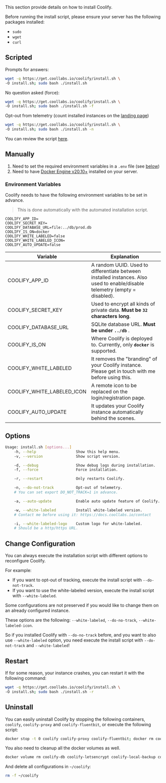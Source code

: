 This section provide details on how to install Coolify.

Before running the install script, please ensure your server has the following packages installed:

- `sudo`
- `wget`
- `curl`

## Scripted

Prompts for answers:

```bash
wget -q https://get.coollabs.io/coolify/install.sh \
-O install.sh; sudo bash ./install.sh
```

No question asked (force):

```bash
wget -q https://get.coollabs.io/coolify/install.sh \
-O install.sh; sudo bash ./install.sh -f
```

Opt-out from telemetry (count installed instances on the [landing page](https://coolify.io))

```bash
wget -q https://get.coollabs.io/coolify/install.sh \
-O install.sh; sudo bash ./install.sh -n
```

You can review the script [here](https://github.com/coollabsio/get.coollabs.io/blob/main/static/coolify/install.sh).

## Manually

1. Need to set the required environment variables in a `.env` file (see
   [below](./installation.md#environment-variables))
2. Need to have [Docker Engine v20.10+](https://docs.docker.com/engine/install/)
   installed on your server.

### Environment Variables

Coolify needs to have the following environment variables to be set in advance.

> This is done automatically with the automated installation script.

```text
COOLIFY_APP_ID=
COOLIFY_SECRET_KEY=
COOLIFY_DATABASE_URL=file:../db/prod.db
COOLIFY_IS_ON=docker
COOLIFY_WHITE_LABELED=false
COOLIFY_WHITE_LABELED_ICON=
COOLIFY_AUTO_UPDATE=false
```

| Variable                   | Explanation                                                                                                                 |
| -------------------------- | --------------------------------------------------------------------------------------------------------------------------- |
| COOLIFY_APP_ID             | A random UUID. Used to differentiate between installed instances. Also used to enable/disable telemetry (empty = disabled). |
| COOLIFY_SECRET_KEY         | Used to encrypt all kinds of private data. **Must be `32` characters long**.                                                |
| COOLIFY_DATABASE_URL       | SQLite database URL. **Must be under `../db`** .                                                                            |
| COOLIFY_IS_ON              | Where Coolify is deployed to. Currently, only **`docker`** is supported.                                                    |
| COOLIFY_WHITE_LABELED      | It removes the "branding" of your Coolify instance. Please get in touch with me before using this.                          |
| COOLIFY_WHITE_LABELED_ICON | A remote icon to be replaced on the login/registration page.                                                                |
| COOLIFY_AUTO_UPDATE        | It updates your Coolify instance automatically behind the scenes.                                                           |

## Options

```sh
Usage: install.sh [options...]
    -h, --help                  Show this help menu.
    -v, --version               Show script version.

    -d, --debug                 Show debug logs during installation.
    -f, --force                 Force installation.

    -r, --restart               Only restarts Coolify.

    -n, --do-not-track          Opt-out of telemetry.
    # You can set export DO_NOT_TRACK=1 in advance.

    -a, --auto-update           Enable auto update feature of Coolify.

    -w, --white-labeled         Install white-labeled version.
    # Contact me before using it: https://docs.coollabs.io/contact

    -i, --white-labeled-logo    Custom logo for white-labeled.
    # Should be a http/https URL.
```

## Change Configuration

You can always execute the installation script with different options to
reconfigure Coolify.

For example:

- If you want to opt-out of tracking, execute the install script with
  `--do-not-track`.
- If you want to use the white-labeled version, execute the install script with
  `--white-labeled`.

<Warning>
Some configurations are not preserved if you would like to change them on an already configured instance.

These options are the following: `--white-labeled`, `--do-no-track`, `--white-labeled-icon`.

So if you installed Coolify with `--do-no-track` before, and you want to also use `--white-labeled` option, you need execute the install script with `--do-not-track` and `--white-labeled`!
</Warning>

## Restart

If for some reason, your instance crashes, you can restart it with the following command:

```bash
wget -q https://get.coollabs.io/coolify/install.sh \
-O install.sh; sudo bash ./install.sh -r
```

## Uninstall

You can easily uninstall Coolify by stopping the following containers,
`coolify`, `coolify-proxy` and `coolify-fluentbit`, or execute the following
script:

```bash
docker stop -t 0 coolify coolify-proxy coolify-fluentbit; docker rm coolify coolify-proxy coolify-fluentbit
```

You also need to cleanup all the docker volumes as well.

```bash
docker volume rm coolify-db coolify-letsencrypt coolify-local-backup coolify-logs coolify-ssl-certs coolify-traefik-letsencrypt
```

And delete all configurations in `~/coolify`:

```bash
rm -f ~/coolify
```